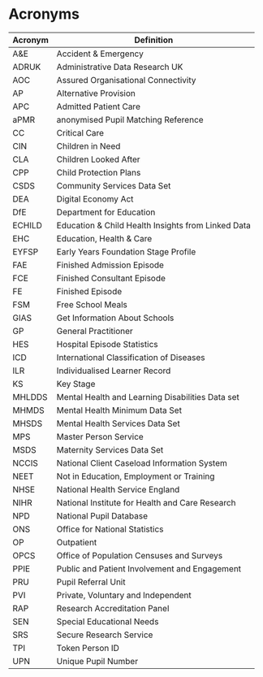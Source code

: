 # Acronyms {.unnumbered}

| Acronym | Definition |
|---|---|
| A&E | Accident & Emergency |
| ADRUK | Administrative Data Research UK |
| AOC | Assured Organisational Connectivity |
| AP | Alternative Provision |
| APC | Admitted Patient Care |
| aPMR | anonymised Pupil Matching Reference |
| CC | Critical Care |
| CIN | Children in Need |
| CLA | Children Looked After |
| CPP | Child Protection Plans |
| CSDS | Community Services Data Set |
| DEA | Digital Economy Act |
| DfE | Department for Education |
| ECHILD | Education & Child Health Insights from Linked Data |
| EHC | Education, Health & Care |
| EYFSP | Early Years Foundation Stage Profile |
| FAE | Finished Admission Episode |
| FCE | Finished Consultant Episode |
| FE | Finished Episode |
| FSM | Free School Meals |
| GIAS | Get Information About Schools |
| GP | General Practitioner |
| HES | Hospital Episode Statistics |
| ICD | International Classification of Diseases |
| ILR | Individualised Learner Record |
| KS | Key Stage |
| MHLDDS | Mental Health and Learning Disabilities Data set |
| MHMDS | Mental Health Minimum Data Set |
| MHSDS | Mental Health Services Data Set |
| MPS | Master Person Service |
| MSDS | Maternity Services Data Set |
| NCCIS | National Client Caseload Information System |
| NEET | Not in Education, Employment or Training |
| NHSE | National Health Service England |
| NIHR | National Institute for Health and Care Research |
| NPD | National Pupil Database |
| ONS | Office for National Statistics |
| OP | Outpatient |
| OPCS | Office of Population Censuses and Surveys |
| PPIE | Public and Patient Involvement and Engagement |
| PRU | Pupil Referral Unit |
| PVI | Private, Voluntary and Independent |
| RAP | Research Accreditation Panel |
| SEN | Special Educational Needs |
| SRS | Secure Research Service |
| TPI | Token Person ID |
| UPN | Unique Pupil Number |
